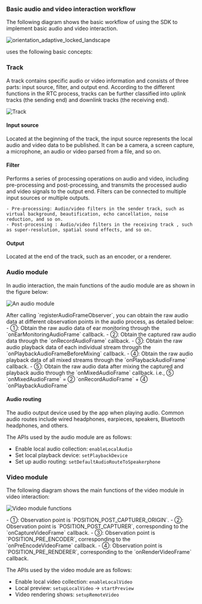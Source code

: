 ### Basic audio and video interaction workflow

The following diagram shows the basic workflow of using the <Vg k="COMPANY" /> SDK to implement basic audio and video interaction.

![orientation_adaptive_locked_landscape](/images/common/basic-audio-and-video.svg)

<Vg k="COMPANY" /> uses the following basic concepts:

### Track

A track contains specific audio or video information and consists of three parts: input source, filter, and output end. According to the different functions in the RTC process, tracks can be further classified into uplink tracks (the sending end) and downlink tracks (the receiving end).

![Track](/images/common/track.svg)

#### Input source

Located at the beginning of the track, the input source represents the local audio and video data to be published. It can be a camera, a screen capture, a microphone, an audio or video parsed from a file, and so on.

#### Filter 

Performs a series of processing operations on audio and video, including pre-processing and post-processing, and transmits the processed audio and video signals to the output end. Filters can be connected to multiple input sources or multiple outputs.

    - Pre-processing: Audio/video filters in the sender track, such as virtual background, beautification, echo cancellation, noise reduction, and so on.
    - Post-processing : Audio/video filters in the receiving track , such as super-resolution, spatial sound effects, and so on.

#### Output

Located at the end of the track, such as an encoder, or a renderer.

### Audio module

In audio interaction, the main functions of the audio module are as shown in the figure below:

![An audio module](/images/common/audio-module.svg)

<Admonition type="info" title="Information">
 After calling `registerAudioFrameObserver`, you can obtain the raw audio data at different observation points in the audio process, as detailed below:
- ①: Obtain the raw audio data of ear monitoring through the `onEarMonitoringAudioFrame` callback.
- ②: Obtain the captured raw audio data through the `onRecordAudioFrame` callback.
- ③: Obtain the raw audio playback data of each individual stream through the `onPlaybackAudioFrameBeforeMixing` callback.
- ④: Obtain the raw audio playback data of all mixed streams through the `onPlaybackAudioFrame` callback.
- ⑤: Obtain the raw audio data after mixing the captured and playback audio through the `onMixedAudioFrame` callback.  
    i.e., ⑤ `onMixedAudioFrame` = ② `onRecordAudioFrame` + ④ `onPlaybackAudioFrame`
</Admonition>

#### Audio routing

The audio output device used by the app when playing audio. Common audio routes include wired headphones, earpieces, speakers, Bluetooth headphones, and others.

  The APIs used by the audio module are as follows:

  - Enable local audio collection: `enableLocalAudio`
  - Set local playback device: `setPlaybackDevice`
  - Set up audio routing: `setDefaultAudioRouteToSpeakerphone`

### Video module

The following diagram shows the main functions of the video module in video interaction:

![Video module functions](/images/common/video-module.svg)

<Admonition type="info" title="Information">
- ①: Observation point is `POSITION_POST_CAPTURER_ORIGIN`.
- ②: Observation point is `POSITION_POST_CAPTURER`, corresponding to the `onCaptureVideoFrame` callback.
- ③: Observation point is `POSITION_PRE_ENCODER`, corresponding to the `onPreEncodeVideoFrame` callback.
- ④: Observation point is `POSITION_PRE_RENDERER`, corresponding to the `onRenderVideoFrame` callback.
</Admonition>

The APIs used by the video module are as follows:

- Enable local video collection: `enableLocalVideo`
- Local preview: `setupLocalVideo` → `startPreview`
- Video rendering shows: `setupRemoteVideo`
